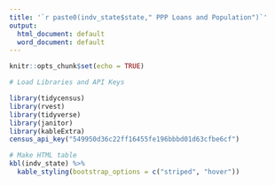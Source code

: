 ```yaml
---
title: '`r paste0(indv_state$state," PPP Loans and Population")`'
output:
  html_document: default
  word_document: default
---
```


```r
knitr::opts_chunk$set(echo = TRUE)
```

```r

# Load Libraries and API Keys

library(tidycensus)
library(rvest)
library(tidyverse)
library(janitor)
library(kableExtra)
census_api_key("549950d36c22ff16455fe196bbbd01d63cfbe6cf")

# Make HTML table
kbl(indv_state) %>%
  kable_styling(bootstrap_options = c("striped", "hover"))


```
